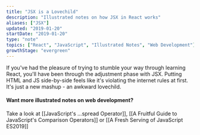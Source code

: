 ```yaml
---
title: "JSX is a Lovechild"
description: "Illustrated notes on how JSX in React works"
aliases: ["JSX"]
updated: "2019-01-20"
startDate: "2019-01-20"
type: "note"
topics: ["React", "JavaScript", "Illustrated Notes", "Web Development"]
growthStage: "evergreen"
---
```


If you've had the pleasure of trying to stumble your way through learning React, you'll have been through the adjustment phase with JSX. Putting HTML and JS side-by-side feels like it's violating the internet rules at first. It's just a new mashup - an awkward lovechild.

<BasicImage
  width="950px"
  alt="JSX is like the lovechild of HTML and JS. It mixes the best of both worlds"
  src="https://res.cloudinary.com/dg3gyk0gu/image/upload/c_scale,w_900/v1592262858/maggieappleton.com/egghead-course-notes/JSX_Final_2x.png"
/>

#### Want more illustrated notes on web development?

Take a look at [[JavaScript's ...spread Operator]], [[A Fruitful Guide to JavaScript's Comparison Operators]] or [[A Fresh Serving of JavaScript ES2019]]

